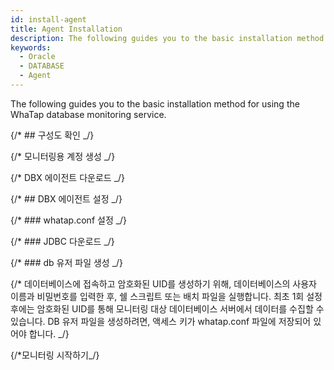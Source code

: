 ```yaml
---
id: install-agent
title: Agent Installation
description: The following guides you to the basic installation method for using the WhaTap database monitoring service.
keywords:
  - Oracle
  - DATABASE
  - Agent
---
```



<V2Note product="Oracle" />

The following guides you to the basic installation method for using the WhaTap database monitoring service.


<Agentsignupguide />


<Createprojectv2 />

<Steps>

{/* ## 구성도 확인 _/}

<CheckType />

{/* 모니터링용 계정 생성 _/}

<Dbcreatemonitoringaccount />


<Accesskey />

{/* DBX 에이전트 다운로드 _/}

<DownloadDBXagent />

{/* ## DBX 에이전트 설정 _/}

<SettingsDBXagent />

{/* ### whatap.conf 설정 _/}

<Whatapconf />

{/* ### JDBC 다운로드 _/}

<JDBCDownload />

<DBuserDesc level={3} />

{/* ### db 유저 파일 생성 _/}

{/* 데이터베이스에 접속하고 암호화된 UID를 생성하기 위해, 데이터베이스의 사용자 이름과 비밀번호를 입력한 후, 쉘 스크립트 또는 배치 파일을 실행합니다. 최초 1회 설정 후에는 암호화된 UID를 통해 모니터링 대상 데이터베이스 서버에서 데이터를 수집할 수 있습니다. DB 유저 파일을 생성하려면, 액세스 키가 whatap.conf 파일에 저장되어 있어야 합니다. _/}


<Dbcreatedbuserfilebody />

{/*모니터링 시작하기_/}

<Dbrunagent />


<Dbinstallxosagent />

</Steps>


<NextStep />

